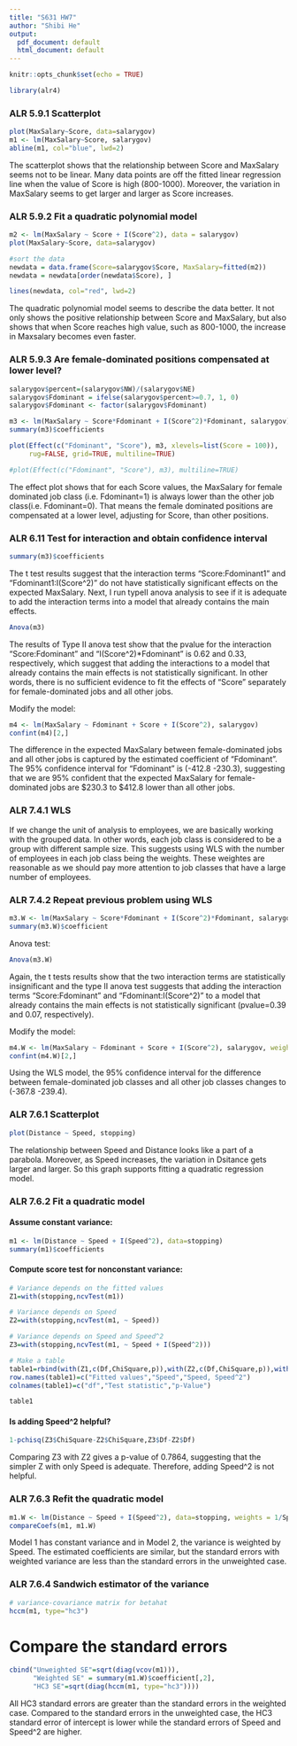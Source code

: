 ```yaml
---
title: "S631 HW7"
author: "Shibi He"
output:
  pdf_document: default
  html_document: default
---
```


```r
knitr::opts_chunk$set(echo = TRUE)
```

```r
library(alr4)
```

### ALR 5.9.1 Scatterplot 

```r
plot(MaxSalary~Score, data=salarygov)
m1 <- lm(MaxSalary~Score, salarygov)
abline(m1, col="blue", lwd=2)
```

The scatterplot shows that the relationship between Score and MaxSalary seems not to be linear. Many data points are off the fitted linear regression line when the value of Score is high (800-1000). Moreover, the variation in MaxSalary seems to get larger and larger as Score increases. 


### ALR 5.9.2 Fit a quadratic polynomial model
```r
m2 <- lm(MaxSalary ~ Score + I(Score^2), data = salarygov)
plot(MaxSalary~Score, data=salarygov)

#sort the data
newdata = data.frame(Score=salarygov$Score, MaxSalary=fitted(m2))
newdata = newdata[order(newdata$Score), ]

lines(newdata, col="red", lwd=2)
```


The quadratic polynomial model seems to describe the data better. It not only shows the positive relationship between Score and MaxSalary, but also shows that when Score reaches high value, such as 800-1000, the increase in Maxsalary becomes even faster.


### ALR 5.9.3 Are female-dominated positions compensated at lower level?

```r
salarygov$percent=(salarygov$NW)/(salarygov$NE)
salarygov$Fdominant = ifelse(salarygov$percent>=0.7, 1, 0)
salarygov$Fdominant <- factor(salarygov$Fdominant)

m3 <- lm(MaxSalary ~ Score*Fdominant + I(Score^2)*Fdominant, salarygov)
summary(m3)$coefficients

plot(Effect(c("Fdominant", "Score"), m3, xlevels=list(Score = 100)),
     rug=FALSE, grid=TRUE, multiline=TRUE)

#plot(Effect(c("Fdominant", "Score"), m3), multiline=TRUE)

```


The effect plot shows that for each Score values, the MaxSalary for female dominated job class (i.e. Fdominant=1) is always lower than the other job class(i.e. Fdominant=0). That means the female dominated positions are compensated at a lower level, adjusting for Score, than other positions.



### ALR 6.11 Test for interaction and obtain confidence interval


```r
summary(m3)$coefficients
```

The t test results suggest that the interaction terms "Score:Fdominant1" and 
"Fdominant1:I(Score^2)" do not have statistically significant effects on the expected MaxSalary. Next, I run typeII anova analysis to see if it is adequate to add the interaction terms into a model that already contains the main effects.




```r
Anova(m3)
```

The results of Type II anova test show that the pvalue for the interaction "Score:Fdominant" and "I(Score^2)*Fdominant" is 0.62 and 0.33, respectively, which suggest that adding the interactions to a model that already contains the main effects is not statistically significant. In other words, there is no sufficient evidence to fit the effects of "Score" separately for female-dominated jobs and all other jobs. 


Modify the model:
```r
m4 <- lm(MaxSalary ~ Fdominant + Score + I(Score^2), salarygov)
confint(m4)[2,]
```

The difference in the expected MaxSalary between female-dominated jobs and all other jobs is captured by the estimated coefficient of "Fdominant". The 95% confidence interval for "Fdominant" is (-412.8  -230.3), suggesting that we are 95% confident that the expected MaxSalary for female-dominated jobs are $230.3 to $412.8 lower than all other jobs.



### ALR 7.4.1 WLS
If we change the unit of analysis to employees, we are basically working with the grouped data. In other words, each job class is considered to be a group with different sample size. This suggests using WLS with the number of employees in each job class being the weights. These weightes are reasonable as we should pay more attention to job classes that have a large number of employees.


### ALR 7.4.2 Repeat previous problem using WLS
```r
m3.W <- lm(MaxSalary ~ Score*Fdominant + I(Score^2)*Fdominant, salarygov, weights = NE)
summary(m3.W)$coefficient
```

Anova test: 
```r
Anova(m3.W)
```


Again, the t tests results show that the two interaction terms are statistically insignificant and the type II anova test suggests that adding the interaction terms "Score:Fdominant" and "Fdominant:I(Score^2)" to a model that already contains the main effects is not statistically significant (pvalue=0.39 and 0.07, respectively).  



Modify the model:
```r
m4.W <- lm(MaxSalary ~ Fdominant + Score + I(Score^2), salarygov, weights = NE)
confint(m4.W)[2,]

```


Using the WLS model, the 95% confidence interval for the difference between female-dominated job classes and all other job classes changes to (-367.8  -239.4). 




### ALR 7.6.1 Scatterplot
```r
plot(Distance ~ Speed, stopping)
```


The relationship between Speed and Distance looks like a part of a parabola. Moreover, as Speed increases, the variation in Dsitance gets larger and larger. So this graph supports fitting a quadratic regression model.


### ALR 7.6.2 Fit a quadratic model

#### Assume constant variance:
```r
m1 <- lm(Distance ~ Speed + I(Speed^2), data=stopping)
summary(m1)$coefficients
```


#### Compute score test for nonconstant variance:

```r
# Variance depends on the fitted values
Z1=with(stopping,ncvTest(m1))

# Variance depends on Speed
Z2=with(stopping,ncvTest(m1, ~ Speed))

# Variance depends on Speed and Speed^2
Z3=with(stopping,ncvTest(m1, ~ Speed + I(Speed^2)))

# Make a table
table1=rbind(with(Z1,c(Df,ChiSquare,p)),with(Z2,c(Df,ChiSquare,p)),with(Z3,c(Df,ChiSquare,p)))
row.names(table1)=c("Fitted values","Speed","Speed, Speed^2")
colnames(table1)=c("df","Test statistic","p-Value")

table1
```


#### Is adding Speed^2 helpful?
```r
1-pchisq(Z3$ChiSquare-Z2$ChiSquare,Z3$Df-Z2$Df)
```

Comparing Z3 with Z2 gives a p-value of 0.7864, suggesting that the simpler Z with only Speed is adequate. Therefore, adding Speed^2 is not helpful. 


### ALR 7.6.3 Refit the quadratic model

```r
m1.W <- lm(Distance ~ Speed + I(Speed^2), data=stopping, weights = 1/Speed)
compareCoefs(m1, m1.W)
```


Model 1 has constant variance and in Model 2, the variance is weighted by Speed. The estimated coefficients are similar, but the standard errors with weighted variance are less than the standard errors in the unweighted case.



### ALR 7.6.4 Sandwich estimator of the variance

```r
# variance-covariance matrix for betahat
hccm(m1, type="hc3")
```

# Compare the standard errors
```r
cbind("Unweighted SE"=sqrt(diag(vcov(m1))),
      "Weighted SE" = summary(m1.W)$coefficient[,2],
      "HC3 SE"=sqrt(diag(hccm(m1, type="hc3"))))
```

All HC3 standard errors are greater than the standard errors in the weighted case. Compared to the standard errors in the unweighted case, the HC3 standard error of intercept is lower while the standard errors of Speed and Speed^2 are higher. 


